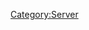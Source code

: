 {{Servercat
| server_banner = Rabauru_server_banner.png
| jpname = ラバウル基地
| galleries = 
Rabaul Base scroll.png
| kana = ラバウルきち
| romaji = Rabauru Kichi
| engname = Rabaul Naval Base
| location = Rabaul, New Britain, Bismarck Archipelago
| seas = Bismarck Sea, Solomon Sea, Pacific Ocean
| launchdate = 21 Aug 2013
| IPaddr = 203.104.248.135
| httpd = 
| xpoweredby = 
| ICMP = 
| TCP = 
| inetnum = 203.104.192.0 - 203.104.223.255
| netname = 
| descr0 =
| descr1 = 
| country = 
| org = 
| admin-c = 
| tech-c = 
| mnt-by = 
| mnt-routes = 
| mnt-lower = 
| mnt-irt = 
| status = 
| remarks0 = To report network abuse, please contact mnt-irt
| remarks1 = For troubleshooting, please contact tech-c and admin-c
| remarks2 = Report invalid contact via www.apnic.net/invalidcontact
| last-modified0 = 
| source = 
| address = 
| email = 
| abuse = 
| admin-c = 
| tech-c = 
| auth = 
| mnt-by = 
| last-modified1 = 
| organisation = 
| org-name = 
| address0 = 22nd Fl., Toranomon Hills Mori Tower, 1-23-1 Toranomon, Minato-ku, Tokyo
| address1 = 
| phone = +81-3-5155-0111
| fax-no = 
| mnt-ref = 
| mnt-by = 
| last-modified2 = 
| source = 
| role = 
| nic-hd = 
| abuse = 
| notify = 
| last-modified3 = 
| Notes = ''No note(s) included''
== Related server notices via developer tweets ==

===[[Winter 2016 Event]] connectivity issues===
On the 12th of February 2016 during [[Winter 2016 Event]], [[:Category:Rabauru|Rabaul]] server amongst a few others such as [[:Category:Kure|Kure]], [[:Category:Oominato|Oominato]], as well as [[:Category:Torakku|Truk]] face connection instability issues. For more information, please click on the [Expand] button to the right.
<div class="mw-collapsible mw-collapsed">
{{MultiTweet
|MultiTweetID = Notices1202
|color = #ace
|title = Server notices

|link01 = https://twitter.com/KanColle_STAFF/status/697985975947886592
|JP01 = 【呉鎮守府/大湊警備府/トラック泊地/ラバウル基地サーバ所属の提督の皆さんへ】
各サーバ群に対して接続が断続的に不安定な状態が発生し、大変申し訳ありません。現在、対策と復旧に全力であたっています。また、上記以外のサーバ群に関しても、防御措置を対応作業中です。
|EN01 = '''Rough Translation'''<br>To [[:Category:Kure|Kure]]/[[:Category:Oominato|Oominato]]/[[:Category:Torakku|Truk]]/[[:Category:Rabauru|Rabaul]] admirals<br>Currently we are experiencing connection instability issues, we sincerely apologise for this.
|TL01 = 

|link02 = https://twitter.com/KanColle_STAFF/status/698016944524398593
|JP02 = 【呉鎮守府/大湊警備府/トラック泊地/ラバウル基地サーバ所属の提督の皆さんへ】
大湊警備府/トラック泊地/ラバウル基地サーバへの接続障害は、現時点では収束しつつあります。呉鎮守府サーバへの通常のプレイ目的外の負荷の高いアクセスは、まだ続いています。復旧と復旧に努めます。
|EN02 = '''Rough Translation'''<br>To [[:Category:Kure|Kure]]/[[:Category:Oominato|Oominato]]/[[:Category:Torakku|Truk]]/[[:Category:Rabauru|Rabaul]] admirals<br>[[:Category:Oominato|Oominato]]/[[:Category:Torakku|Truk]]/[[:Category:Rabauru|Rabaul]] server may take a short time. [[:Category:Kure|Kure]] server is currently receiving large amounts of connections.
|TL02 = 
}}
</div>
{{clear}}

===22nd July 2016: Player transfers===
On the 22nd of July 2016 Users eligible to switch their current server, [[:Category:Rabauru|Rabaul]] to [[:Category:Sasebo|Sasebo]]. For more information, please click on the [Expand] button to the right.
<div class="mw-collapsible mw-collapsed">
{{MultiTweet
|MultiTweetID = Notices2207
|color = #ace
|title = Server notices

|link01 = https://twitter.com/KanColle_STAFF/status/756289585311719424
|JP01 = 現在「艦これ」稼働サーバ群の着任枠の整備＆拡張、再編を進めています。今夏、【ラバウル基地サーバ】所属の提督方対象に、希望者の【佐世保鎮守府サーバ】への「異動願い」を受付致します(※異動希望者の中から抽選で転属実施致します)
|EN01 = Currently, we are working on maintenance, expansion and reorganization of KanColle server's user count. This summer, we will be taking applications from users on [[:Category:Rabauru|Rabaul]] server to be moved to the [[:Category:Sasebo|Sasebo]] server. (*The application will go through a lottery process to decide the applicants who will be moved)
|TL01 = [[User:Rephira|Rephira]]<br> [[User:Crazy teitoku|Crazy teitoku]]

|link02 = https://twitter.com/KanColle_STAFF/status/756291403269808128
|JP02 = 【ラバウル基地サーバ所属の提督の皆さんへ】 今夏、同基地所属の転属希望者の中から「抽選」で「佐世保鎮守府」への配置転換を実施致します。転属希望者は、後述の【異動願い】を、ゲーム画面下の「お問合せ」フォームから返信不要でお送りください。提出期限は【7/24(日)】迄です。
|EN02 = 【For users on [[:Category:Rabauru|Rabaul]] server】
This summer, we will be holding a lottery to be moved to the [[:Category:Sasebo|Sasebo]] server. Those who desired to be moved must submit an application form through the "Support form" below the game screen, as 'no reply required'. The deadline is Sunday, July 24th.
|TL02 = [[User:Rephira|Rephira]]<br> [[User:Crazy teitoku|Crazy teitoku]]

|link03 = https://twitter.com/KanColle_STAFF/status/756292547954126848
|JP03 = 「ラバウル基地サーバ」所属で前述の配置転換を希望される提督方は、「お問合せ」フォームから返信不要で下記要領の【異動願い】をお送りください。 【異動願い】 提督名： 所属サーバ： 艦隊司令部Lv.(提督レベル)： 転属希望理由(無記入でもOK)：
|EN03 = 「For users on [[:Category:Rabauru|Rabaul]] server」<br>
For those who desire to move from [[:Category:Rabauru|Rabaul]] to [[:Category:Sasebo|Sasebo]], please submit your application using the following format through the "Support" form with no reply required.<br><br>
[Application]<br>
Admiral name:<br>
Current server:<br>
Fleed HQ level(aka admiral level):<br>
Reason why you want to move(can be left blank):
|TL03 = [[User:Rephira|Rephira]]<br> [[User:Crazy teitoku|Crazy teitoku]]

|link04 = https://twitter.com/KanColle_STAFF/status/757028376376815616
|JP04 = 【ラバウル基地サーバ所属の提督の皆さんへ】 「佐世保鎮守府」への転属を希望される提督方は「お問合せ」フォームから返信不要で下記【異動願い】をお送りください。※締切は本日【7/24(日)】迄です。 【異動願い】 提督名： 所属サーバ： 艦隊司令部Lv.： 転属希望：
|EN04 = 「For users on [[:Category:Rabauru|Rabaul]] server」<br> 
Players whom wishes to transfer to [[:Category:Sasebo|Sasebo]], please be reminded that the deadline for the transfer application is 24th of July (Sunday). As usual, please submit your application using the following format through the "Support" form with no reply required.<br><br>
[Application]<br>
Admiral name:<br>
Current server:<br>
Fleed HQ level(aka admiral level):<br>
Reason why you want to move(can be left blank):
|TL04 = Rough: [[User:Rephira|Rephira]]<br>Rough: [[User:Crazy teitoku|Crazy teitoku]]

|link05 = https://twitter.com/KanColle_STAFF/status/760035226944876544
|JP05 = 11▼接続環境整備/表示等の更新<br>
・各サーバ群の整備/補強<br>
・一部ボイスデータの再圧縮/再実装<br>
・一部文字/艦娘表示の修正<br>
・「ラバウル基地サーバ」の大幅増強/拡張<br>
・一部通信方法の更新
|EN05 = 11▼Update on UI and Network Environment<br>
・Certain servers have been reinforced, reorganized<br>
・Some voice data have been recompressed and reimplemented<br>
・Some kanmusu-related UIs and text have been modified<br>
・"[[:Category:Rabauru|Rabaul]]" Server has been significantly reinforced and expanded<br>
・Certain network communication methods have been updated.<br>
('''TL Note''': [[Thread:458333|Game Update: 1st August 2016]])
|TL05 = 

|link06 = https://twitter.com/KanColle_STAFF/status/760039737167982592
|JP06 = 本日実施の「艦これ」稼働全サーバ群共通メンテナンス＆アップデート、稼働全サーバ群共に完了しています。ご協力ありがとうございました！「ラバウル基地サーバ」で異動願いを出された提督方から、抽選で当選された提督の内地への転属処理も今回実施致しました。よろしくお願い致します！
|EN06 = 本日実施の「艦これ」稼働全サーバ群共通メンテナンス＆アップデート、稼働全サーバ群共に完了しています。ご協力ありがとうございました！「ラバウル基地サーバ」で異動願いを出された提督方から、抽選で当選された提督の内地への転属処理も今回実施致しました。よろしくお願い致します！
|TL06 = 
}}
</div>
{{clear}}

===[[Thread:471789|19th August 2016: server re-opening to new admirals]]===
On the [[Thread:471789|19th of August 2016]] during [[Summer 2016 Event]], the following servers were made available to new admirals: [[:Category:Rabauru|Rabaul Naval Base]], [[:Category:Shootorando|Shortland Anchorage]], [[:Category:Buin|Buin Naval Base]], and [[:Category:Tauitaui|Tawi-Tawi Anchorage]]. For more information, please click on the [Expand] button to the right.
<div class="mw-collapsible mw-collapsed">
{{MultiTweet
|MultiTweetID = Notices1908
|color = #ace
|title = Server notices

|link01 = https://twitter.com/KanColle_STAFF/status/765709494374367232
|JP01 = 【新規着任サーバ開放】を、強化拡充したサーバ群を中心に、今週【8/19(金)】より再開させて頂く予定です。現在各サーバ群の再開放準備を進めています。「艦これ」に新規着任を希望される皆さん、もう少しだけお待ち頂けますと幸いです。どうぞよろしくお願い致します！
|EN01 = ''New players will be able to join from August 19th since servers will be open again on that date''
|TL01 = Rough: [[User:Shinhwalee|Shinhwalee]]

|link02 = https://twitter.com/KanColle_STAFF/status/766431985195622403
|JP02 = マルキューサンマル。提督の皆さん、おはようございます！<br> 今日は、金曜日！八月三回目の金曜日です。本日は新規着任サーバ開放と、サービスをとめない形での小さなアップデートを予定しています。本日も金曜カレーで元気を補給して、頑張ってまいりましょう！
|EN02 = 0930. Good morning, Admirals!<br>
Today is Friday! The third Friday for August. ''server re-opening and small live update.''
|TL02 = Rough: [[User:Rephira|Rephira]]<br> Rough: [[User:Crazy teitoku|Crazy teitoku]]

|link03 = https://twitter.com/KanColle_STAFF/status/766433545388642305
|JP03 = 本日【8/19(金) 17:30】より、【新規着任サーバ開放】を再開する予定です。「艦これ」に新規着任希望の方は、登録後同時刻以降に「艦これ」にご接続ください。どうぞよろしくお願い致します！
|EN03 = ''Basically from 19th of August (Friday) at 17:30 hrs onwards, [[Servers|servers]] will be re-opened to new entrants. For those brimming players, make sure to register, etc. Look forward to it, etc''
|TL03 = Rough: [[User:Shinhwalee|Shinhwalee]]<br> Rough: [[User:Crazy teitoku|Crazy teitoku]]

|link04 = https://twitter.com/KanColle_STAFF/status/766540592004210691
|JP04 = 本日この後サービスをとめない形で「艦これ」各稼働サーバ群に小さなアップデートを順次実施してまいります。【17:15】までに全サーバ作業完了見込みです。 【新規着任サーバ開放】は、【17:30】より開始予定です。
|EN04 = Starting now, we will be running a live update for all KanColle servers. We expect that the work will be complete by 1715. New users will be able to join beginning 1730.
|TL04 = [[User:Rephira|Rephira]]

|link05 = http://twitter.com/KanColle_STAFF/status/766547303402385408
|JP05 = 本日この後、【17:30】より【新規着任サーバ開放】を再開致します。新規着任希望の方は「艦これ」登録後、【17:30】以降PCブラウザにて「艦これ」にご接続ください。<br>※事前にお使いのブラウザのキャッシュをクリア&amp;PCの時刻設定の確認をして頂くとスムーズな着任が可能です。
|EN05 = ''Basically, New admirals can enlist themselves into the world of KC, i.e. new faces can register to play.''
|TL05 = Rough [[User:Crazy teitoku|Crazy teitoku]]

|link06 = http://twitter.com/KanColle_STAFF/status/766554147571105792
|JP06 = 【新規着任サーバ開放】を再開しました！　新規着任希望の方は「艦これ」登録後、PCブラウザにて「艦これ」にご接続ください。※現在夏イベ2016を作戦展開中ですが、新規着任した提督方はいきなり夏イベ作戦海域に突入せず、通常海域で十分な艦隊戦力の練成に注力頂けますと幸いです。
|EN06 = ''Servers has been reopened! for the newly registered admirals, please make sure to press [KanColle] via PC browser. ※Currently we're in the middle of [[Summer 2016 Event]]. For those new Admirals wishing to participate in this operation, it is best to focus on normal operations.''
|TL06 = Rough: [[User:Nicky008|Nicky008]]<br> Rough [[User:Crazy teitoku|Crazy teitoku]]
}}

{{{!}} class="mw-collapsible mw-collapsed wikitable"
! Click to reveal tweet by _yaya_yaya (contains rather large image)
{{!}}-
{{!}}{{Tweet
|poster = [https://twitter.com/_yaya_yaya 夜々　やや]
|link = https://twitter.com/_yaya_yaya/status/766552911258103809
|JP = 解放鯖<br>https://pbs.twimg.com/media/CqNXzSBUkAAa5CY.jpg
}}
{{!}}-
{{!}}{{Tweet
|poster = [https://twitter.com/_yaya_yaya 夜々　やや]
|link = https://twitter.com/_yaya_yaya/status/766553011732656128
|JP = ラバウル空きすぎやろ
}}
{{!}}}
</div>
{{clear}}

===July 21st 2018 connectivity issues===
On the 21st of July 2018, [[:Category:Rabauru]] is having some connectivity issues. 

{{MultiTweet
|MultiTweetID = Notices2107
|color = #ace
|title = Server notices

|link01 = https://twitter.com/KanColle_STAFF/status/1020303538247757824
|JP01 = 【ラバウル基地サーバ所属の提督の皆さんへ】<br>
現在、「ラバウル基地サーバ」との間に大規模な接続障害が発生しています。状況の確認にあたっています。ご迷惑をお掛けして大変申し訳ありません、ラバウル基地所属の提督の皆さんは、接続をお待ち頂けますと幸いです。
|EN01 = 
|TL01 = 

|link02 = https://twitter.com/KanColle_STAFF/status/1020308769312419840
|JP02 = 【ラバウル基地サーバ所属の提督の皆さんへ】<br>
現在、「ラバウル基地サーバ」との間に大規模な接続障害が発生しています。攻撃的接続または何等かの原因か、現時点では確定できていません。現在、障害と同ダメージの確認にあたっています。暑い夜に、ご迷惑をお掛けして大変申し訳ありません。
|EN02 = 
|TL02 = 

|link03 = https://twitter.com/KanColle_STAFF/status/1020325282526343169
|JP03 = 【ラバウル基地サーバ所属の提督の皆さんへ】<br>
現在、「ラバウル基地サーバ」との間に大規模な接続障害が発生しています。本障害に伴うダメージを確認中ですが、深刻な障害が発生している可能性があります。申し訳ありません。「ラバウル基地サーバ」のみ、この後緊急メンテナンスに入ります。
|EN03 = 
|TL03 = 

|link04 = https://twitter.com/KanColle_STAFF/status/1020342407844409344
|JP04 = 【ラバウル基地サーバ所属の提督の皆さんへ】<br>
「ラバウル基地サーバ」に大規模な接続障害が発生しており、現在緊急メンテナンスを実施中です。本障害により、深刻な障害が発生している可能性があります。現在全力で確認と復旧作業にあたっていますが、申し訳ありません…(続きます)
|EN04 = 
|TL04 = 

|link05 = https://twitter.com/KanColle_STAFF/status/1020346238292463616
|JP05 = 【ラバウル基地サーバ】に大規模な接続障害が発生しており、深刻な障害が発生している可能性があります。緊急メンテを実施、確認＆復旧作業にあたっていますが、申し訳ありません、短時間の復旧は難しい情勢です。最大限ダメージの少ない形で、明朝08:30までの復旧を目指して現在作業中です。
|EN05 = 
|TL05 = 

|link06 = https://twitter.com/KanColle_STAFF/status/1020347426035548161
|JP06 = ラバウル基地サーバ所属の提督の皆さん、暑い夜に多大なご心配＆ご迷惑をお掛けして申し訳ありません。本復旧作業状況は、できる限り随時お知らせできるよう努めます。
|EN06 = 
|TL06 = 

|link07 = https://twitter.com/KanColle_STAFF/status/1020370378131103744
|JP07 = 【ラバウル基地サーバ】で発生した大規模な接続障害により、同DB(データベース)サーバに深刻な損傷を受けました。申し訳ありません。最も確実なバックアップは前回メンテ時の時点ですが、可能な限りダメージの少ない復旧を現在摸索＆実施検討中です。復旧状況＆見込みは、またご連絡致します。
|EN07 = Due to the Large Connection Failure in the Rabaul Server, the Database Server has received serious damage. We are sorry. The best way to repair this is to backup towards the most recent Maintenance day (July 12th), but we are currently investigating the issue to get things back to normal with the most minimal damage as possible. We will update you on the Restoration Progress and when it is expected to reach its End.
|TL07 = [[User:Shinhwalee|Shinhwalee]]

|link08 = https://twitter.com/KanColle_STAFF/status/1020386623966461952
|JP08 = 【ラバウル基地サーバ所属の提督の皆さんへ】<br>
「ラバウル基地サーバ」DB(データベース)サーバに深刻な損傷を受けました。最も確実なバックアップは前回メンテ時点ですが、可能な限りメージを最小限にするために、昨日7/20(木) 04:00付近の艦隊の再構成＆復旧を試みています。現在作業中です。
|EN08 = [To Rabaul Server Admirals] The Rabaul Server Database has received very serious damage. The best way for repair is to backup rowards the most recent Maintenance date, but in order to decrease the damages as much as possible, we are currently in the progress of restoring the data up to yesterday July 20th Thursday at 04:00 point. We are currently in the process for repair.
|TL08 = [[User:Shinhwalee|Shinhwalee]]

|link09 = https://twitter.com/KanColle_STAFF/status/1020388300119408640
|JP09 = 【ラバウル基地サーバ所属の提督の皆さんへ】<br>
「ラバウル基地サーバ」課金アイテム取得ログサーバは健在です。再構成時点から障害発生時までに取得した課金アイテムは、再度艦隊に展開/供給されます。ご安心ください。万一確認できない場合は、詳細な情報を添えて、サポートまで確認ください。
|EN09 = 
|TL09 = 

|link10 = https://twitter.com/KanColle_STAFF/status/1020390606562922496
|JP10 = 【ラバウル基地サーバ所属の提督の皆さんへ】<br>
「ラバウル基地サーバ」所属全提督に、鉄鋼・燃料・弾薬・ボーキサイト四資源を各1,800ずつ供出します(これは自然増加備蓄上限まで)。また、再構成時点から障害発生時までに活動中の提督には、四資源(前記上限超えも可)各3,000ずつ供出致します。
|EN10 = 
|TL10 = 

|link11 = https://twitter.com/KanColle_STAFF/status/1020392368141291520
|JP11 = 【ラバウル基地サーバ所属の提督の皆さんへ】<br>
「ラバウル基地サーバ」は、現在【昨日7/20(木) 04:00】付近の艦隊の再構成＆復旧展開を試みています。現時点では、作業は順調に進捗しています。新たな障害が発生しなければ、明朝…といいますか今朝の【08:00】前後の緊急メンテ終了が可能です。
|EN11 = 
|TL11 = 

|link12 = https://twitter.com/KanColle_STAFF/status/1020394202671169537
|JP12 = 来週【7/25(水)】に実施予定だった「艦これ」稼働サーバ群メンテナンス、及び「横鎮」「呉鎮」「舞鎮」「佐鎮」四鎮守府への異動実施は、本件「ラバウル基地サーバ」障害及び復旧の影響を考慮し、【8/1(水)】に実施を延期させて頂く可能性があります。大変申し訳ありません、ご留意ください。
|EN12 = 
|TL12 = 

|link13 = https://twitter.com/KanColle_STAFF/status/1020395046921621504
|JP13 = 申し訳ないです、訂正です。<br>
正しくは、【昨日7/20(金) 04:00】付近の艦隊の再構成＆復旧展開を試みています。<br>
です。<br>
本件、取り急ぎ、訂正とお詫びまで。
|EN13 = 
|TL13 = 

|link14 = https://twitter.com/KanColle_STAFF/status/1020419284856537089
|JP14 = 【ラバウル基地サーバ所属の提督の皆さんへ】<br>
緊急メンテナンスによる復旧作業は、最終シークエンスに移行しつつあります。この後大きな問題が発生しなければ、本日【07:30】迄に緊急メンテ作業を終了、ラバウル基地サーバの再開放が可能です。ご心配＆ご不便をおかけして、申し訳ありません。
|EN14 = 
|TL14 = 

|link15 = https://twitter.com/KanColle_STAFF/status/1020434527494082560
|JP15 = 【ラバウル基地サーバ所属の提督の皆さんへ】<br>
「ラバウル基地サーバ」DB(データベース)サーバに深刻な損傷を受け、昨日【7/20(金) 04:00】時点の艦隊の再構成を行いました。申し訳ありません。
※各資源の供出を行っています。
※ログデータに基づき、課金アイテムの再展開を実施しています。
|EN15 = 
|TL15 = 

|link16 = https://twitter.com/KanColle_STAFF/status/1020435116277940224
|JP16 = 【ラバウル基地サーバ】緊急メンテナンス、完了しました。ご心配＆ご迷惑をお掛けして申し訳ありませんでした。「ラバウル基地サーバ」所属の提督の皆さん、再接続をお願い致します。大変お待たせしました！
|EN16 = 
|TL16 = 

|link17 = https://twitter.com/KanColle_STAFF/status/1020499438907768832
|JP17 = ヒトヒトヨンマル。提督の皆さん、おはようございます！<br>
<br>
今日は土曜日！昨晩は「ラバウル基地サーバ」で大規模障害が発生し、同サーバ群所属の提督の皆さんには大変ご心配とご迷惑をお掛けしました。沖縄地方の皆さんは、台風への警戒もお願い致します。本日も元気に頑張ってまいりましょう！
|EN17 = 
|TL17 = 

|link18 = https://twitter.com/KanColle_STAFF/status/1020501421911764992
|JP18 = 昨晩【ラバウル基地サーバ】DB(データベース)サーバに深刻な損傷を受け、同サーバ群のみ緊急メンテナンスを実施、7/20(金) 早朝時点の艦隊の再構成による復旧を行いました。申し訳ありません。<br>
※各資源の供出を行っています。<br>
※ログデータに基づき、課金アイテムの再展開を実施しています。
|EN18 = 
|TL18 = 

|link19 = https://twitter.com/KanColle_STAFF/status/1020503470124568576
|JP19 = 来週【7/25(水)】に実施予定だった「艦これ」稼働サーバ群メンテナンス、及び「横鎮・呉鎮・舞鎮・佐鎮」四鎮守府への異動(希望者の抽選実施)等は、「ラバウル基地サーバ」障害及び同復旧の影響を考慮し、【8/1(水)】に実施を順延致します。申し訳ありません。何卒ご了承頂けますと幸いです。
|EN19 = The Maintenance originally scheduled for next week Wednesday July 25th along with the Server Transfer into the Four Naval Bases of Yokosuka, Kure, Maizuru, and Sasebo (If selected via Lottery) will unfortunately be delayed to August 1st Wednesday due to the influence of the Rabaul Server's Technical Difficulties and its needed Recovery. 
We apologize for the inconvenience, and hope for your understanding.
|TL19 = [[User:Shinhwalee|Shinhwalee]]

|link20 = 
|JP20 = 
|EN20 = 
|TL20 = 
}}

{{clear}}

| wikipediaref = [[wikipedia:Rabaul|Wikipedia's entry on Rabaul in Papua New Guinea]]
<!-- | senka = 8 -->
}}
[[Category:Server]]